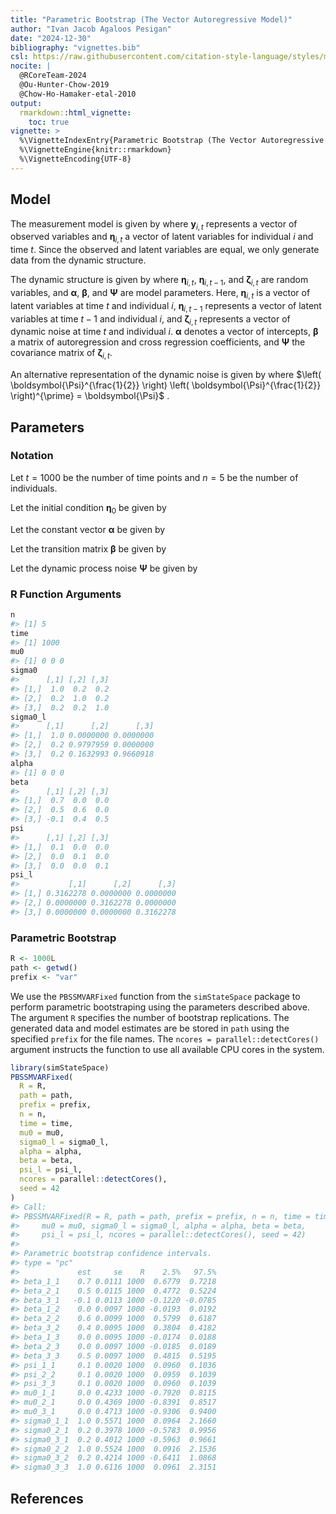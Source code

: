 ```yaml
---
title: "Parametric Bootstrap (The Vector Autoregressive Model)"
author: "Ivan Jacob Agaloos Pesigan"
date: "2024-12-30"
bibliography: "vignettes.bib"
csl: https://raw.githubusercontent.com/citation-style-language/styles/master/apa.csl
nocite: |
  @RCoreTeam-2024
  @Ou-Hunter-Chow-2019
  @Chow-Ho-Hamaker-etal-2010
output:
  rmarkdown::html_vignette:
    toc: true
vignette: >
  %\VignetteIndexEntry{Parametric Bootstrap (The Vector Autoregressive Model)}
  %\VignetteEngine{knitr::rmarkdown}
  %\VignetteEncoding{UTF-8}
---
```






## Model

The measurement model is given by
\begin{equation}
  \mathbf{y}_{i, t}
  =
  \boldsymbol{\eta}_{i, t}
\end{equation}
where $\mathbf{y}_{i, t}$
represents a vector of observed variables
and $\boldsymbol{\eta}_{i, t}$
a vector of latent variables
for individual $i$ and time $t$.
Since the observed and latent variables are equal,
we only generate data
from the dynamic structure.

The dynamic structure is given by
\begin{equation}
  \boldsymbol{\eta}_{i, t}
  =
  \boldsymbol{\alpha}
  +
  \boldsymbol{\beta}
  \boldsymbol{\eta}_{i, t - 1}
  +
  \boldsymbol{\zeta}_{i, t},
  \quad
  \mathrm{with}
  \quad
  \boldsymbol{\zeta}_{i, t}
  \sim
  \mathcal{N}
  \left(
  \mathbf{0},
  \boldsymbol{\Psi}
  \right)
\end{equation}
where
$\boldsymbol{\eta}_{i, t}$,
$\boldsymbol{\eta}_{i, t - 1}$,
and
$\boldsymbol{\zeta}_{i, t}$
are random variables,
and
$\boldsymbol{\alpha}$,
$\boldsymbol{\beta}$,
and
$\boldsymbol{\Psi}$
are model parameters.
Here,
$\boldsymbol{\eta}_{i, t}$
is a vector of latent variables
at time $t$ and individual $i$,
$\boldsymbol{\eta}_{i, t - 1}$
represents a vector of latent variables
at time $t - 1$ and individual $i$,
and
$\boldsymbol{\zeta}_{i, t}$
represents a vector of dynamic noise
at time $t$ and individual $i$.
$\boldsymbol{\alpha}$
denotes a vector of intercepts,
$\boldsymbol{\beta}$
a matrix of autoregression
and cross regression coefficients,
and
$\boldsymbol{\Psi}$
the covariance matrix of
$\boldsymbol{\zeta}_{i, t}$.

An alternative representation of the dynamic noise
is given by
\begin{equation}
  \boldsymbol{\zeta}_{i, t}
  =
  \boldsymbol{\Psi}^{\frac{1}{2}}
  \mathbf{z}_{i, t},
  \quad
  \mathrm{with}
  \quad
  \mathbf{z}_{i, t}
  \sim
  \mathcal{N}
  \left(
  \mathbf{0},
  \mathbf{I}
  \right)
\end{equation}
where
$\left( \boldsymbol{\Psi}^{\frac{1}{2}} \right) \left( \boldsymbol{\Psi}^{\frac{1}{2}} \right)^{\prime} = \boldsymbol{\Psi}$ .

## Parameters

### Notation

Let $t = 1000$ be the number of time points and $n = 5$ be the number of individuals.

Let the initial condition
$\boldsymbol{\eta}_{0}$
be given by

\begin{equation}
\boldsymbol{\eta}_{0} \sim \mathcal{N} \left( \boldsymbol{\mu}_{\boldsymbol{\eta} \mid 0}, \boldsymbol{\Sigma}_{\boldsymbol{\eta} \mid 0} \right)
\end{equation}

\begin{equation}
\boldsymbol{\mu}_{\boldsymbol{\eta} \mid 0}
=
\left(
\begin{array}{c}
  0 \\
  0 \\
  0 \\
\end{array}
\right)
\end{equation}

\begin{equation}
\boldsymbol{\Sigma}_{\boldsymbol{\eta} \mid 0}
=
\left(
\begin{array}{ccc}
  1 & 0.2 & 0.2 \\
  0.2 & 1 & 0.2 \\
  0.2 & 0.2 & 1 \\
\end{array}
\right) .
\end{equation}

Let the constant vector $\boldsymbol{\alpha}$ be given by

\begin{equation}
\boldsymbol{\alpha}
=
\left(
\begin{array}{c}
  0 \\
  0 \\
  0 \\
\end{array}
\right) .
\end{equation}

Let the transition matrix $\boldsymbol{\beta}$ be given by

\begin{equation}
\boldsymbol{\beta}
=
\left(
\begin{array}{ccc}
  0.7 & 0 & 0 \\
  0.5 & 0.6 & 0 \\
  -0.1 & 0.4 & 0.5 \\
\end{array}
\right) .
\end{equation}

Let the dynamic process noise $\boldsymbol{\Psi}$ be given by

\begin{equation}
\boldsymbol{\Psi}
=
\left(
\begin{array}{ccc}
  0.1 & 0 & 0 \\
  0 & 0.1 & 0 \\
  0 & 0 & 0.1 \\
\end{array}
\right) .
\end{equation}

### R Function Arguments


``` r
n
#> [1] 5
time
#> [1] 1000
mu0
#> [1] 0 0 0
sigma0
#>      [,1] [,2] [,3]
#> [1,]  1.0  0.2  0.2
#> [2,]  0.2  1.0  0.2
#> [3,]  0.2  0.2  1.0
sigma0_l
#>      [,1]      [,2]      [,3]
#> [1,]  1.0 0.0000000 0.0000000
#> [2,]  0.2 0.9797959 0.0000000
#> [3,]  0.2 0.1632993 0.9660918
alpha
#> [1] 0 0 0
beta
#>      [,1] [,2] [,3]
#> [1,]  0.7  0.0  0.0
#> [2,]  0.5  0.6  0.0
#> [3,] -0.1  0.4  0.5
psi
#>      [,1] [,2] [,3]
#> [1,]  0.1  0.0  0.0
#> [2,]  0.0  0.1  0.0
#> [3,]  0.0  0.0  0.1
psi_l
#>           [,1]      [,2]      [,3]
#> [1,] 0.3162278 0.0000000 0.0000000
#> [2,] 0.0000000 0.3162278 0.0000000
#> [3,] 0.0000000 0.0000000 0.3162278
```

### Parametric Bootstrap


``` r
R <- 1000L
path <- getwd()
prefix <- "var"
```

We use the `PBSSMVARFixed` function from the `simStateSpace` package to perform parametric bootstraping using the parameters described above.
The argument `R` specifies the number of bootstrap replications.
The generated data and model estimates are be stored in `path` using the specified `prefix` for the file names.
The `ncores = parallel::detectCores()` argument instructs the function to use all available CPU cores in the system.


``` r
library(simStateSpace)
PBSSMVARFixed(
  R = R,
  path = path,
  prefix = prefix,
  n = n,
  time = time,
  mu0 = mu0,
  sigma0_l = sigma0_l,
  alpha = alpha,
  beta = beta,
  psi_l = psi_l,
  ncores = parallel::detectCores(),
  seed = 42
)
#> Call:
#> PBSSMVARFixed(R = R, path = path, prefix = prefix, n = n, time = time, 
#>     mu0 = mu0, sigma0_l = sigma0_l, alpha = alpha, beta = beta, 
#>     psi_l = psi_l, ncores = parallel::detectCores(), seed = 42)
#> 
#> Parametric bootstrap confidence intervals.
#> type = "pc"
#>             est     se    R    2.5%   97.5%
#> beta_1_1    0.7 0.0111 1000  0.6779  0.7218
#> beta_2_1    0.5 0.0115 1000  0.4772  0.5224
#> beta_3_1   -0.1 0.0113 1000 -0.1220 -0.0785
#> beta_1_2    0.0 0.0097 1000 -0.0193  0.0192
#> beta_2_2    0.6 0.0099 1000  0.5799  0.6187
#> beta_3_2    0.4 0.0095 1000  0.3804  0.4182
#> beta_1_3    0.0 0.0095 1000 -0.0174  0.0188
#> beta_2_3    0.0 0.0097 1000 -0.0185  0.0189
#> beta_3_3    0.5 0.0097 1000  0.4815  0.5195
#> psi_1_1     0.1 0.0020 1000  0.0960  0.1036
#> psi_2_2     0.1 0.0020 1000  0.0959  0.1039
#> psi_3_3     0.1 0.0020 1000  0.0960  0.1039
#> mu0_1_1     0.0 0.4233 1000 -0.7920  0.8115
#> mu0_2_1     0.0 0.4369 1000 -0.8391  0.8517
#> mu0_3_1     0.0 0.4713 1000 -0.9306  0.9400
#> sigma0_1_1  1.0 0.5571 1000  0.0964  2.1660
#> sigma0_2_1  0.2 0.3978 1000 -0.5783  0.9956
#> sigma0_3_1  0.2 0.4012 1000 -0.5963  0.9661
#> sigma0_2_2  1.0 0.5524 1000  0.0916  2.1536
#> sigma0_3_2  0.2 0.4214 1000 -0.6411  1.0868
#> sigma0_3_3  1.0 0.6116 1000  0.0961  2.3151
```

## References


